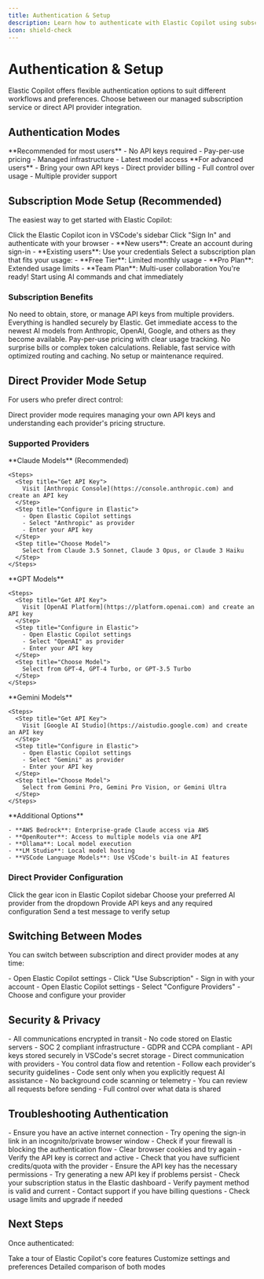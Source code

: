 ```yaml
---
title: Authentication & Setup
description: Learn how to authenticate with Elastic Copilot using subscription or direct API providers
icon: shield-check
---
```


# Authentication & Setup

Elastic Copilot offers flexible authentication options to suit different workflows and preferences. Choose between our managed subscription service or direct API provider integration.

## Authentication Modes

<CardGroup cols={2}>
  <Card title="Subscription Mode" icon="credit-card">
    **Recommended for most users**
    - No API keys required
    - Pay-per-use pricing
    - Managed infrastructure
    - Latest model access
  </Card>
  <Card title="Direct Provider Mode" icon="key">
    **For advanced users**
    - Bring your own API keys
    - Direct provider billing
    - Full control over usage
    - Multiple provider support
  </Card>
</CardGroup>

## Subscription Mode Setup (Recommended)

The easiest way to get started with Elastic Copilot:

<Steps>
  <Step title="Open Elastic Copilot">
    Click the Elastic Copilot icon in VSCode's sidebar
  </Step>
  <Step title="Sign In">
    Click "Sign In" and authenticate with your browser
    - **New users**: Create an account during sign-in
    - **Existing users**: Use your credentials
  </Step>
  <Step title="Choose Subscription">
    Select a subscription plan that fits your usage:
    - **Free Tier**: Limited monthly usage
    - **Pro Plan**: Extended usage limits
    - **Team Plan**: Multi-user collaboration
  </Step>
  <Step title="Start Coding">
    You're ready! Start using AI commands and chat immediately
  </Step>
</Steps>

### Subscription Benefits

<AccordionGroup>
  <Accordion title="No API Key Management">
    No need to obtain, store, or manage API keys from multiple providers. Everything is handled securely by Elastic.
  </Accordion>
  
  <Accordion title="Access to Latest Models">
    Get immediate access to the newest AI models from Anthropic, OpenAI, Google, and others as they become available.
  </Accordion>
  
  <Accordion title="Transparent Pricing">
    Pay-per-use pricing with clear usage tracking. No surprise bills or complex token calculations.
  </Accordion>
  
  <Accordion title="Managed Infrastructure">
    Reliable, fast service with optimized routing and caching. No setup or maintenance required.
  </Accordion>
</AccordionGroup>

## Direct Provider Mode Setup

For users who prefer direct control:

<Warning>
  Direct provider mode requires managing your own API keys and understanding each provider's pricing structure.
</Warning>

### Supported Providers

<Tabs>
  <Tab title="Anthropic">
    **Claude Models** (Recommended)
    
    <Steps>
      <Step title="Get API Key">
        Visit [Anthropic Console](https://console.anthropic.com) and create an API key
      </Step>
      <Step title="Configure in Elastic">
        - Open Elastic Copilot settings
        - Select "Anthropic" as provider  
        - Enter your API key
      </Step>
      <Step title="Choose Model">
        Select from Claude 3.5 Sonnet, Claude 3 Opus, or Claude 3 Haiku
      </Step>
    </Steps>
  </Tab>
  
  <Tab title="OpenAI">
    **GPT Models**
    
    <Steps>
      <Step title="Get API Key">
        Visit [OpenAI Platform](https://platform.openai.com) and create an API key
      </Step>
      <Step title="Configure in Elastic">
        - Open Elastic Copilot settings
        - Select "OpenAI" as provider
        - Enter your API key
      </Step>
      <Step title="Choose Model">
        Select from GPT-4, GPT-4 Turbo, or GPT-3.5 Turbo
      </Step>
    </Steps>
  </Tab>
  
  <Tab title="Google">
    **Gemini Models**
    
    <Steps>
      <Step title="Get API Key">
        Visit [Google AI Studio](https://aistudio.google.com) and create an API key
      </Step>
      <Step title="Configure in Elastic">
        - Open Elastic Copilot settings
        - Select "Gemini" as provider
        - Enter your API key
      </Step>
      <Step title="Choose Model">
        Select from Gemini Pro, Gemini Pro Vision, or Gemini Ultra
      </Step>
    </Steps>
  </Tab>
  
  <Tab title="Other Providers">
    **Additional Options**
    
    - **AWS Bedrock**: Enterprise-grade Claude access via AWS
    - **OpenRouter**: Access to multiple models via one API
    - **Ollama**: Local model execution
    - **LM Studio**: Local model hosting
    - **VSCode Language Models**: Use VSCode's built-in AI features
  </Tab>
</Tabs>

### Direct Provider Configuration

<Steps>
  <Step title="Open Settings">
    Click the gear icon in Elastic Copilot sidebar
  </Step>
  <Step title="Select Provider">
    Choose your preferred AI provider from the dropdown
  </Step>
  <Step title="Enter Credentials">
    Provide API keys and any required configuration
  </Step>
  <Step title="Test Connection">
    Send a test message to verify setup
  </Step>
</Steps>

## Switching Between Modes

You can switch between subscription and direct provider modes at any time:

<CardGroup cols={2}>
  <Card title="To Subscription Mode" icon="arrow-right">
    - Open Elastic Copilot settings
    - Click "Use Subscription"
    - Sign in with your account
  </Card>
  <Card title="To Direct Provider Mode" icon="arrow-left">
    - Open Elastic Copilot settings
    - Select "Configure Providers"
    - Choose and configure your provider
  </Card>
</CardGroup>

## Security & Privacy

<AccordionGroup>
  <Accordion title="Subscription Mode Security">
    - All communications encrypted in transit
    - No code stored on Elastic servers
    - SOC 2 compliant infrastructure
    - GDPR and CCPA compliant
  </Accordion>
  
  <Accordion title="Direct Provider Security">
    - API keys stored securely in VSCode's secret storage
    - Direct communication with providers
    - You control data flow and retention
    - Follow each provider's security guidelines
  </Accordion>
  
  <Accordion title="Data Handling">
    - Code sent only when you explicitly request AI assistance
    - No background code scanning or telemetry
    - You can review all requests before sending
    - Full control over what data is shared
  </Accordion>
</AccordionGroup>

## Troubleshooting Authentication

<AccordionGroup>
  <Accordion title="Sign-in Issues">
    - Ensure you have an active internet connection
    - Try opening the sign-in link in an incognito/private browser window
    - Check if your firewall is blocking the authentication flow
    - Clear browser cookies and try again
  </Accordion>
  
  <Accordion title="API Key Issues">
    - Verify the API key is correct and active
    - Check that you have sufficient credits/quota with the provider
    - Ensure the API key has the necessary permissions
    - Try generating a new API key if problems persist
  </Accordion>
  
  <Accordion title="Subscription Issues">
    - Check your subscription status in the Elastic dashboard
    - Verify payment method is valid and current
    - Contact support if you have billing questions
    - Check usage limits and upgrade if needed
  </Accordion>
</AccordionGroup>

## Next Steps

Once authenticated:

<CardGroup cols={1}>
  <Card title="Quick Start Guide" icon="play" href="/quickstart">
    Take a tour of Elastic Copilot's core features
  </Card>
  <Card title="Configuration" icon="gear" href="/configuration/overview">
    Customize settings and preferences
  </Card>
  <Card title="Subscription vs API Keys" icon="balance-scale" href="/configuration/subscription-vs-api-keys">
    Detailed comparison of both modes
  </Card>
</CardGroup> 